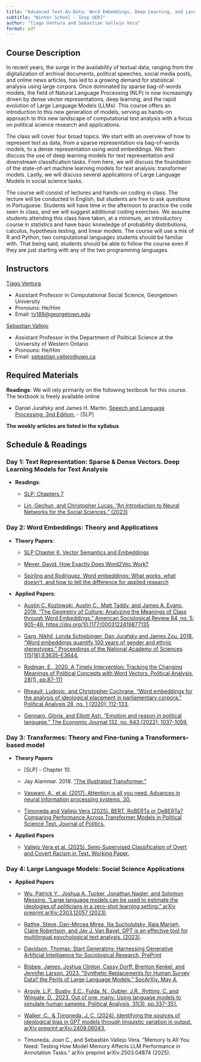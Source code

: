 ```yaml
---
title: "Advanced Text-As-Data: Word Embeddings, Deep Learning, and Large Language Models"
subtitle: "Winter School - Iesp UERJ"
author: "Tiago Ventura and Sebastian Vallejo Vera"
format: pdf
---
```


## Course Description

In recent years, the surge in the availability of textual data, ranging from the digitalization of archival documents, political speeches, social media posts, and online news articles, has led to a growing demand for statistical analysis using large corpora. Once dominated by sparse bag-of-words models, the field of Natural Language Processing (NLP) is now increasingly driven by dense vector representations, deep learning, and the rapid evolution of Large Language Models (LLMs). This course offers an introduction to this new generation of models, serving as hands-on approach to this new landscape of computational text analysis with a focus on political science research and applications.

The class will cover four broad topics. We start with an overview of how to represent text as data, from a sparse representation via bag-of-words models, to a dense representation using word embeddings. We then discuss the use of deep learning models for text representation and downstream classification tasks. From here, we will discuss the foundation of the state-of-art machine learning models for text analysis: transformer models. Lastly, we will discuss several applications of Large Language Models in social science tasks.

The course will consist of lectures and hands-on coding in class. The lecture will be conducted in English, but students are free to ask questions in Portuguese. Students will have time in the afternoon to practice the code seen in class, and we will suggest additional coding exercises. We assume students attending this class have taken, at a minimum, an introductory course in statistics and have basic knowledge of probability distributions, calculus, hypothesis testing, and linear models. The course will use a mix of R and Python, two computational languages students should be familiar with. That being said, students should be able to follow the course even if they are just starting with any of the two programming languages.

## Instructors

[Tiago Ventura](https://www.venturatiago.com/)

-   Assistant Professor in Computational Social Science, Georgetown University
-   Pronouns: He/Him
-   Email: [tv186\@georgetown.edu](mailto:tv186@georgetown.edu)

[Sebastian Vallejo](https://www.svallejovera.com/)

-   Assistant Professor in the Department of Political Science at the University of Western Ontario
-   Pronouns: He/Him
-   Email: [sebastian.vallejo\@uwo.ca](mailto:sebastian.vallejo@uwo.ca)

<!-- add zoom link for virtual office hours -->

<!-- Download the [syllabus in pdf here]("./_syllabus.pdf") -->

## Required Materials

**Readings**: We will rely primarily on the following textbook for this course. The textbook is freely available online

-   Daniel Jurafsky and James H. Martin. [Speech and Language Processing, 3nd Edition.](https://web.stanford.edu/~jurafsky/slp3/ed3book.pdf) - \[SLP\]

**The weekly articles are listed in the syllabus**

## Schedule & Readings

### Day 1: Text Representation: Sparse & Dense Vectors. Deep Learning Models for Text Analysis


- **Readings**:

  - [SLP: Chapters 7](https://stanford.edu/~jurafsky/slp3/7.pdf)
  
  - [Lin, Gechun, and Christopher Lucas. "An Introduction to Neural Networks for the Social Sciences." (2023)](https://christopherlucas.org/files/PDFs/nn_chapter.pdf)


### Day 2: Word Embeddings: Theory and Applications

- **Theory Papers**:

   -   [SLP Chapter 6, Vector Semantics and Embeddings](https://stanford.edu/~jurafsky/slp3/6.pdf)

   -   [Meyer, David. How Exactly Does Word2Vec Work?](https://swimm.io/learn/large-language-models/what-is-word2vec-and-how-does-it-work)

   -   [Spirling and Rodriguez, Word embeddings: What works, what doesn't, and how to tell the difference for applied research](https://github.com/ArthurSpirling/EmbeddingsPaper)

- **Applied Papers**:

   -   [Austin C. Kozlowski, Austin C., Matt Taddy, and James A. Evans. 2019. "The Geometry of Culture: Analyzing the Meanings of Class through Word Embeddings." American Sociological Review 84, no. 5: 905--49. https://doi.org/10.1177/0003122419877135]()

  -   [Garg, Nikhil, Londa Schiebinger, Dan Jurafsky and James Zou. 2018. "Word embeddings quantify 100 years of gender and ethnic stereotypes." Proceedings of the National Academy of Sciences 115(16):E3635--E3644.](https://www.pnas.org/doi/10.1073/pnas.1720347115)
  
   -   [Rodman, E., 2020. A Timely Intervention: Tracking the Changing Meanings of Political Concepts with Word Vectors. Political Analysis, 28(1), pp.87-111]()
   
     - [Rheault, Ludovic, and Christopher Cochrane. "Word embeddings for the analysis of ideological placement in parliamentary corpora." Political Analysis 28, no. 1 (2020): 112-133.](https://www.cambridge.org/core/journals/political-analysis/article/word-embeddings-for-the-analysis-of-ideological-placement-in-parliamentary-corpora/017F0CEA9B3DB6E1B94AC36A509A8A7B)

   -   [Gennaro, Gloria, and Elliott Ash. "Emotion and reason in political language." The Economic Journal 132, no. 643 (2022): 1037-1059.](https://academic.oup.com/ej/article/132/643/1037/6490125)


### Day 3: Transformes: Theory and Fine-tuning a Transformers-based model

- **Theory Papers**

    -   \[SLP\] - Chapter 10.

    - Jay Alammar. 2018. ["The Illustrated Transformer."](https://jalammar.github.io/illustratedtransformer/)

    - [Vaswani, A., et al. (2017). Attention is all you need. Advances in neural information processing systems, 30.](https://proceedings.neurips.cc/paper/2017/file/3f5ee243547dee91fbd053c1c4a845aa-Paper.pdf)

    - [Timoneda and Vallejo Vera (2025). BERT, RoBERTa or DeBERTa? Comparing Performance Across Transformer Models in Political Science Text. Journal of Politics.](https://svallejovera.github.io/files/bert_roberta_jop.pdf)

- **Applied Papers**

    - [Vallejo Vera et al. (2025). Semi-Supervised Classification of Overt and Covert Racism in Text. Working Paper.](https://github.com/svallejovera/svallejovera.github.io/blob/master/files/racism_nlp.pdf)  


### Day 4: Large Language Models: Social Science Applications

-   **Applied Papers**

    - [Wu, Patrick Y., Joshua A. Tucker, Jonathan Nagler, and Solomon Messing. "Large language models can be used to estimate the ideologies of politicians in a zero-shot learning setting." arXiv preprint arXiv:2303.12057 (2023)](https://arxiv.org/abs/2303.12057).

    - [Rathje, Steve, Dan-Mircea Mirea, Ilia Sucholutsky, Raja Marjieh, Claire Robertson, and Jay J. Van Bavel. GPT is an effective tool for multilingual psychological text analysis. (2023)](https://osf.io/preprints/psyarxiv/sekf5).

    -  [Davidson, Thomas: Start Generating: Harnessing Generative Artificial Intelligence for Sociological Research, PrePrint](https://osf.io/preprints/socarxiv/u9nft)

    -  [Bisbee, James, Joshua Clinton, Cassy Dorff, Brenton Kenkel, and Jennifer Larson. 2023. "Synthetic Replacements for Human Survey Data? the Perils of Large Language Models." SocArXiv. May 4.](https://osf.io/preprints/socarxiv/5ecfa)
    
    - [Argyle, L.P., Busby, E.C., Fulda, N., Gubler, J.R., Rytting, C. and Wingate, D., 2023. Out of one, many: Using language models to simulate human samples. Political Analysis, 31(3), pp.337-351.](https://www.cambridge.org/core/journals/political-analysis/article/out-of-one-many-using-language-models-to-simulate-human-samples/035D7C8A55B237942FB6DBAD7CAA4E49)
    
    - [Walker, C., & Timoneda, J. C. (2024). Identifying the sources of ideological bias in GPT models through linguistic variation in output. arXiv preprint arXiv:2409.06043.](https://arxiv.org/pdf/2409.06043)
    
    - Timoneda, Joan C., and Sebastián Vallejo Vera. “Memory Is All You Need: Testing How Model Memory Affects LLM Performance in Annotation Tasks.” arXiv preprint arXiv:2503.04874 (2025).
   